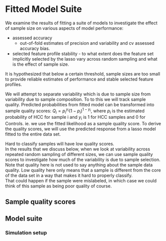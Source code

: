 # Fitted Model Suite {#model-suite}

We examine the results of fitting a suite of models to
investigate the effect of sample size on 
various aspects of model performance:  

* assessed accuracy    
    - out-of-fold estimates of precision and variability  and
cv assessed accuracy bias.

* selected feature profile stability - to what extent does the
feature set implicitly selected by the lasso vary across random
sampling and what is the effect of sample size.

It is hypothesized that below a certain threshold,
sample sizes are too small to provide reliable estimates
of performance and stable selected feature profiles.  

We will attempt to separate variability which is due to
sample size from variability due to sample composition.
To to this we will track sample quality.
Predicted probabilities from fitted model can be transformed into sample
quality scores: $Q_i = p_i^{y_i}(1-p_i)^{1-y_i}$, where $p_i$ is the 
estimated probability of HCC for sample i and $y_i$ is 1 for HCC samples and
0 for Controls.  ie. we use the fitted likelihood as a sample quality score.
To derive the quality scores, we will use the predicted response from a 
lasso model fitted to the entire data set.

Hard to classify samples will have low quality scores.  
In the results that we discuss below, when we look at variability across repeated 
random sampling of different sizes, we can use sample quality scores to investigate 
how much of the variability is due to sample selection.
Note that quality here is not used to say anything about the sample data quality.
Low quality here only means that a sample is different from the 
core of the data set in a way that makes it hard to properly classify.  
That could happen if the sample were mislabeled, in which case we could 
think of this sample as being poor quality of course.

## Sample quality scores

## Model suite

### Simulation setup

 
